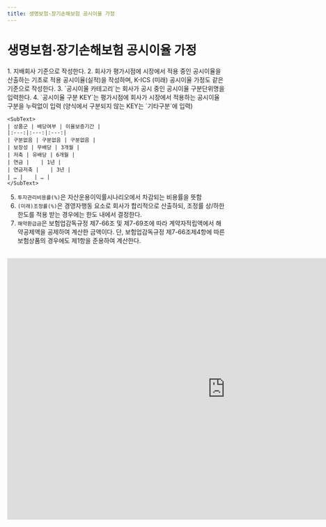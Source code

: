 ```yaml
---
title: 생명보험·장기손해보험 공시이율 가정
---
```

# 생명보험·장기손해보험 공시이율 가정

<Accordion multiple activeIndex={[]}>
<AccordionTab header="[작성 요령]">
1. 지배회사 기준으로 작성한다.
2. 회사가 평가시점에 시장에서 적용 중인 공시이율을 산출하는 기초로 적용 공시이율(실적)을 작성하며, K-ICS (미래) 공시이율 가정도 같은 기준으로 작성한다.
3. `공시이율 카테고리`는 회사가 공시 중인 공시이율 구분단위명을 입력한다.
4. `공시이율 구분 KEY`는 평가시점에 회사가 시장에서 적용하는 공시이율 구분을 누락없이 입력 (양식에서 구분되지 않는 KEY는 `기타구분`에 입력)

    <SubText>
    | 상품군 | 배당여부 | 이율보증기간 |
    |:---:|:---:|:---:|
    | 구분없음 | 구분없음 | 구분없음 |
    | 보장성 | 무배당 | 3개월 |
    | 저축 | 유배당 | 6개월 |
    | 연금 | 　 | 1년 |
    | 연금저축 | 　 | 3년 |
    | … | 　 | … |
    </SubText>


5. `투자관리비용률(%)`은 자산운용이익률시나리오에서 차감되는 비용률을 뜻함
6. `(미래)조정률(%)`은 경영자행동 요소로 회사가 합리적으로 산출하되, 조정률 상/하한 한도를 적용 받는 경우에는 한도 내에서 결정한다.
7. `해약환급금`은 보험업감독규정 제7-66조 및 제7-69조에 따라 계약자적립액에서 해약공제액을 공제하여 계산한 금액이다. 단, 보험업감독규정 제7-66조제4항에 따른 보험상품의 경우에도 제1항을 준용하여 계산한다.
</AccordionTab>
</Accordion>

<br/>

<iframe width="1000" height="600" frameborder="0" scrolling="no"
src="https://onedrive.live.com/embed?resid=AB5F66CE0CF8D024%2116554&authkey=%21ACzRWZavyE-79hc&em=2
&wdAllowInteractivity=False&ActiveCell='1-16'!B12&Item='1-16'!A7:X28
&wdHideGridlines=True
&wdDownloadButton=False
&waccluster=PSG3">
</iframe>
